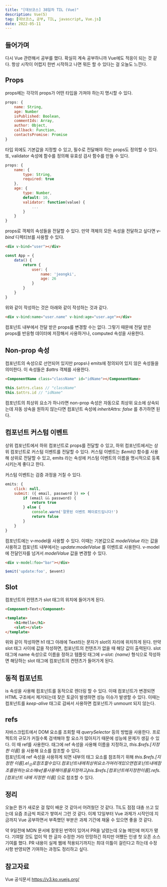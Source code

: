 ```yaml
---
title: "[데브코스] 38일차 TIL (Vue)"
description: Vue(5)
tag: [데브코스, 공부, TIL, javascript, Vue.js]
date: 2022-05-11
---
```


## 들어가며
다시 Vue 관련해서 공부를 했다. 확실히 계속 공부하니까 Vue에도 적응이 되는 것 같다. 항상 시작이 어렵지 한번 시작하고 나면 뭐든 할 수 있다는 걸 오늘도 느낀다.

## Props
props에는 각각의 props가 어떤 타입을 가져야 하는지 명시할 수 있다.
```javascript
props: {
	name: String,
	age: Number
	isPublished: Boolean,
	commentIds: Array,
	author: Object,
	callback: Function,
	contactsPromise: Promise
} 
```
타입 외에도 기본값을 지정할 수 있고, 필수로 전달해야 하는 props도 정의할 수 있다. 또, validator 속성에 함수를 정의해 유효성 검사 함수를 만들 수 있다.
```javascript
props: {
	name: {
		type: String,
		required: true
	},
	age: {
		type: Number,
		default: 10,
		validator: function(value) {
			...
		}
	}
}
```

props로 객체의 속성들을 전달할 수 있다. 만약 객체의 모든 속성을 전달하고 싶다면 _v-bind_ 디렉티브를 사용할 수 있다.  
```html
<div v-bind="user"></div>
```
```javascript
const App = {
	data() {
		return {
			user: {
				name: 'jeongki',
				age: 26
			}
		}
	}
}
```
위와 같이 작성하는 것은 아래와 같이 작성하는 것과 같다.
```html
<div v-bind:name="user.name" v-bind:age="user.age"></div>
```

컴포넌트 내부에서 전달 받은 props를 변경할 수는 없다. 그렇기 때문에 전달 받은 props를 반응형 데이터에 저장해서 사용하거나, computed 속성을 사용한다.

## Non-prop 속성
컴포넌트의 속성으로 선언되어 있지만 props나 emits에 정의되어 있지 않은 속성들을 의미한다. 이 속성들은 _$attrs_ 객체를 사용한다. 
```html
<ComponentName class="className" id="idName"></ComponentName>
```
```javascript
this.$attrs.class // "className"
this.$attrs.id // "idName"
```

컴포넌트의 최상위 요소가 하나라면 non-prop 속성은 자동으로 최상위 요소에 상속되는데 자동 상속을 원하지 않는다면 컴포넌트 속성에 _inheritAttrs: false_ 를 추가하면 된다. 

## 컴포넌트 커스텀 이벤트
상위 컴포넌트에서 하위 컴포넌트로 props를 전달할 수 있고, 하위 컴포넌트에서는 상위 컴포넌트로 커스텀 이벤트를 전달할 수 있다. 커스텀 이벤트는 _$emit()_ 함수를 사용해 상위로 전달할 수 있고, emits 라는 속성에 커스텀 이벤트의 이름을 명시적으로 등록 시키는게 좋다고 한다.  

커스텀 이벤트는 검증 과정을 거칠 수 있다.
```javascript
emits: {
	click: null,
	submit: ({ email, password }) => {
		if (email && password) {
			return true
	    } else {
	        console.warn('잘못된 이벤트 페이로드입니다!')
	        return false
	    }
	}
}
```

컴포넌트에는 v-model을 사용할 수 있다. 이때는 기본값으로 _modelValue_ 라는 값을 사용하고 컴포넌트 내부에서는 _update:modelValue_ 를 이벤트로 사용한다. v-model에 전달인자를 넘겨서 _modelValue_ 값을 변경할 수 있다.
```html
<div v-model:foo="bar"></div>
```
```javascript
$emit('update:foo', $event)
```

## Slot
컴포넌트의 컨텐츠가 slot 태그의 위치에 들어가게 된다. 
```html
<Component>Text</Component>
```
```html
<template>
	<h1>Hello</h1>
	<slot></slot>
</template>
```
위와 같이 작성하면 h1 태그 아래에 Text라는 문자가 slot의 자리에 위치하게 된다. 만약 slot 태그 사이에 값을 작성하면, 컴포넌트의 컨텐츠가 없을 때 해당 값이 출력된다. slot 태그에 name 속성으로 이름을 정하고 템플릿 태그에 _v-slot: {name}_ 형식으로 작성하면 해당하는 slot 태그에 컴포넌트의 컨텐츠가 들어가게 된다. 

## 동적 컴포넌트
is 속성을 사용해 컴포넌트를 동적으로 렌더링 할 수 있다. 이때 컴포넌트가 변경되면 HTML 구조에서 제거되는데 잦은 토글이 발생하면 성능 이슈가 발생할 수 있다. 이때는 컴포넌트를 _keep-alive_ 태그로 감싸서 사용하면 컴포넌트가 unmount 되지 않는다.

## refs
자바스크립트에서 DOM 요소를 조회할 때 _querySelector_ 등의 방법을 사용한다. 프로젝트의 규모가 커질수록 검색해야 할 요소가 많아지기 때문에 성능에 문제가 생길 수 있다. 이 때 ref를 사용한다. 태그에 ref 속성을 사용해 이름을 지정하고, _this.\$refs.[지정한 이름]_ 을 사용해 요소를 참조할 수 있다.   
컴포넌트에 ref 속성을 사용하게 되면 내부의 태그 요소를 참조하기 위해 _this.\$refs.[지정한 이름].$el_ 으로 참조할 수 있다. 컴포넌트 내에 최상위 요소가 여러 개 있으면 컴포넌트 내에 참조를 원하는 요소에 ref를 사용해 이름을 지정하고 _this.\$refs.[컴포넌트에 지정한 이름].$refs.[컴포넌트 내에 지정한 이름]_ 으로 참조할 수 있다.

## 정리
오늘은 뭔가 새로운 걸 많이 배운 것 같아서 어려웠던 것 같다. TIL도 점점 대충 쓰고 있는데 요즘 조금씩 피로가 쌓여서 그런 것 같다. 이제 12일부터 Vue 과제가 시작인데 지금까지 Vue 공부하면서 부족했던 부분은 과제 기간에 채울 수 있으면 좋을 것 같다.  

약 9일전에 MDN 문서에 잘못된 번역이 있어서 PR을 날렸는데 오늘 메인에 머지가 됐다. 기여랄 것도 없이 딱 한 글자 수정한 거라 민망하긴 하지만 어쨌든 인생 첫 오픈 소스 기여를 했다. PR 내용이 실제 웹에 적용되기까지는 최대 이틀이 걸린다고 하는데 수정 사항 반영되면 기여하는 과정도 정리하고 싶다.


## 참고자료
Vue 공식문서 https://v3.ko.vuejs.org/   